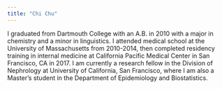 ```yaml
---
title: "Chi Chu"
---
```


I graduated from Dartmouth College with an A.B. in 2010 with a major in
chemistry and a minor in linguistics. I attended medical school at the 
University of Massachusetts from 2010-2014, then completed residency training
in internal medicine at California Pacific Medical Center in San Francisco, CA
in 2017. I am currently a research fellow in the Division of Nephrology at
University of California, San Francisco, where I am also a Master's student 
in the Department of Epidemiology and Biostatistics. 